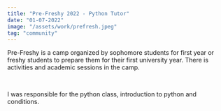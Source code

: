 ```yaml
---
title: "Pre-Freshy 2022 - Python Tutor"
date: "01-07-2022"
image: "/assets/work/prefresh.jpeg"
tag: "community"
---
```


Pre-Freshy is a camp organized by sophomore students for first year or freshy students to prepare them
for their first university year. There is activities and academic sessions in the camp.

&nbsp;

I was responsible for the python class, introduction to python and conditions.
